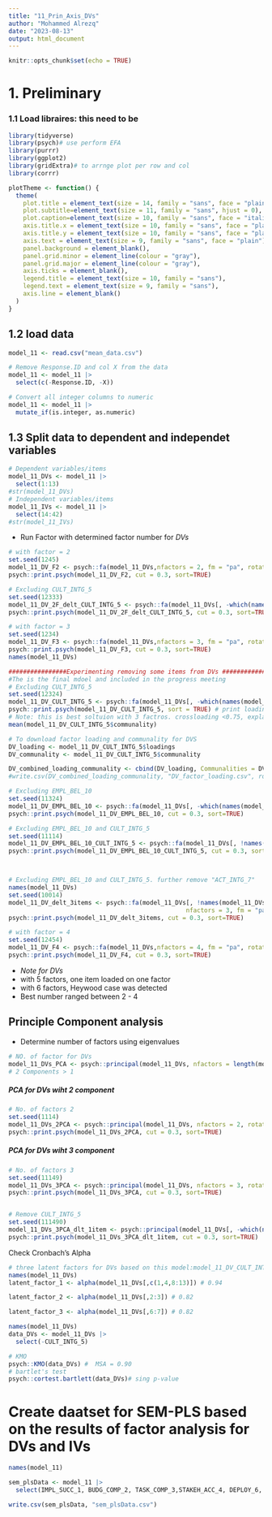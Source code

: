 ```yaml
---
title: "11_Prin_Axis_DVs"
author: "Mohammed Alrezq"
date: "2023-08-13"
output: html_document
---
```


```r
knitr::opts_chunk$set(echo = TRUE)
```

# 1. Preliminary 
### 1.1 Load libraires: this need to be 
```r
library(tidyverse)
library(psych)# use perform EFA
library(purrr)
library(ggplot2)
library(gridExtra)# to arrnge plot per row and col
library(corrr)
```


```r
plotTheme <- function() {
  theme(
    plot.title = element_text(size = 14, family = "sans", face = "plain", hjust = 0),
    plot.subtitle=element_text(size = 11, family = "sans", hjust = 0),
    plot.caption=element_text(size = 10, family = "sans", face = "italic", hjust = 0), 
    axis.title.x = element_text(size = 10, family = "sans", face = "plain", hjust = 1, vjust = -0.5),
    axis.title.y = element_text(size = 10, family = "sans", face = "plain", hjust = 1, vjust = 1),
    axis.text = element_text(size = 9, family = "sans", face = "plain"),
    panel.background = element_blank(),
    panel.grid.minor = element_line(colour = "gray"),
    panel.grid.major = element_line(colour = "gray"),
    axis.ticks = element_blank(),
    legend.title = element_text(size = 10, family = "sans"),
    legend.text = element_text(size = 9, family = "sans"),
    axis.line = element_blank()
  )
}
```

## 1.2 load data
```r
model_11 <- read.csv("mean_data.csv")

# Remove Response.ID and col X from the data 
model_11 <- model_11 |> 
  select(c(-Response.ID, -X))

# Convert all integer columns to numeric
model_11 <- model_11 |> 
  mutate_if(is.integer, as.numeric)
```

## 1.3 Split data to dependent and independet variables 
```r
# Dependent variables/items 
model_11_DVs <- model_11 |> 
  select(1:13)
#str(model_11_DVs)
# Independent variables/items 
model_11_IVs <- model_11 |> 
  select(14:42)
#str(model_11_IVs)
```

* Run Factor with determined factor number for *DVs *
```r
# with factor = 2
set.seed(1245)
model_11_DV_F2 <- psych::fa(model_11_DVs,nfactors = 2, fm = "pa", rotate = "oblimin", max.iter = 100)
psych::print.psych(model_11_DV_F2, cut = 0.3, sort=TRUE)

# Excluding CULT_INTG_5
set.seed(12333)
model_11_DV_2F_delt_CULT_INTG_5 <- psych::fa(model_11_DVs[, -which(names(model_11_DVs) == "CULT_INTG_5")],nfactors = 2, fm = "pa", rotate = "oblimin", max.iter = 100)
psych::print.psych(model_11_DV_2F_delt_CULT_INTG_5, cut = 0.3, sort=TRUE)
```


```r
# with factor = 3
set.seed(1234)
model_11_DV_F3 <- psych::fa(model_11_DVs,nfactors = 3, fm = "pa", rotate = "promax", max.iter = 100)
psych::print.psych(model_11_DV_F3, cut = 0.3, sort=TRUE)
names(model_11_DVs)

################Experimenting removing some items from DVs ###########################################
#The is the final mdoel and included in the progress meeting  
# Excluding CULT_INTG_5
set.seed(12324)
model_11_DV_CULT_INTG_5 <- psych::fa(model_11_DVs[, -which(names(model_11_DVs) == "CULT_INTG_5")],nfactors = 3, fm = "pa", rotate = "promax", max.iter = 100)
psych::print.psych(model_11_DV_CULT_INTG_5, sort = TRUE) # print loading w/o supressed low loadings 
# Note: this is best soltuion with 3 factros. crossloading <0.75, explained variance = 0.69, and item 10's commonality =0.38
mean(model_11_DV_CULT_INTG_5$communality)

# To download factor loading and communality for DVS
DV_loading <- model_11_DV_CULT_INTG_5$loadings
DV_communality <- model_11_DV_CULT_INTG_5$communality

DV_combined_loading_communality <- cbind(DV_loading, Communalities = DV_communality)
#write.csv(DV_combined_loading_communality, "DV_factor_loading.csv", row.names = TRUE)

# Excluding EMPL_BEL_10
set.seed(11324)
model_11_DV_EMPL_BEL_10 <- psych::fa(model_11_DVs[, -which(names(model_11_DVs) == "EMPL_BEL_10")],nfactors = 3, fm = "pa", rotate = "oblimin", max.iter = 100)
psych::print.psych(model_11_DV_EMPL_BEL_10, cut = 0.3, sort=TRUE)

# Excluding EMPL_BEL_10 and CULT_INTG_5
set.seed(11114)
model_11_DV_EMPL_BEL_10_CULT_INTG_5 <- psych::fa(model_11_DVs[, !names(model_11_DVs) %in% c("CULT_INTG_5", "EMPL_BEL_10")],nfactors = 3, fm = "pa", rotate = "oblimin", max.iter = 100)
psych::print.psych(model_11_DV_EMPL_BEL_10_CULT_INTG_5, cut = 0.3, sort=TRUE)



# Excluding EMPL_BEL_10 and CULT_INTG_5. further remove "ACT_INTG_7"
names(model_11_DVs)
set.seed(10014)
model_11_DV_delt_3items <- psych::fa(model_11_DVs[, !names(model_11_DVs) %in% c("CULT_INTG_5", "EMPL_BEL_10", "ACT_INTG_7")],
                                                 nfactors = 3, fm = "pa", rotate = "oblimin", max.iter = 100)
psych::print.psych(model_11_DV_delt_3items, cut = 0.3, sort=TRUE)

```


```r
# with factor = 4
set.seed(12454)
model_11_DV_F4 <- psych::fa(model_11_DVs,nfactors = 4, fm = "pa", rotate = "oblimin", max.iter = 100)
psych::print.psych(model_11_DV_F4, cut = 0.3, sort=TRUE)
```

- *Note for DVs*
 + with 5 factors, one item loaded on one factor
 + with 6 factors, Heywood case was detected
 + Best number ranged between 2 - 4
 
 
 
## Principle Component analysis 
- Determine number of factors using eigenvalues 
```r
# NO. of factor for DVs
model_11_DVs_PCA <- psych::principal(model_11_DVs, nfactors = length(model_11_DVs), rotate = "none")
# 2 Components > 1
```

##### PCA for DVs wiht 2 component
```r
# No. of factors 2 
set.seed(1114)
model_11_DVs_2PCA <- psych::principal(model_11_DVs, nfactors = 2, rotate = "oblimin")
psych::print.psych(model_11_DVs_2PCA, cut = 0.3, sort=TRUE)
```

##### PCA for DVs wiht 3 component
```r
# No. of factors 3
set.seed(11149)
model_11_DVs_3PCA <- psych::principal(model_11_DVs, nfactors = 3, rotate = "oblimin")
psych::print.psych(model_11_DVs_3PCA, cut = 0.3, sort=TRUE)


# Remove CULT_INTG_5
set.seed(111490)
model_11_DVs_3PCA_dlt_1item <- psych::principal(model_11_DVs[, -which(names(model_11_DVs) == "CULT_INTG_5")], nfactors = 3, rotate = "oblimin")
psych::print.psych(model_11_DVs_3PCA_dlt_1item, cut = 0.3, sort=TRUE)
```


Check Cronbach’s Alpha 
```r
# three latent factors for DVs based on this model:model_11_DV_CULT_INTG_5
names(model_11_DVs)
latent_factor_1 <- alpha(model_11_DVs[,c(1,4,8:13)]) # 0.94

latent_factor_2 <- alpha(model_11_DVs[,2:3]) # 0.82

latent_factor_3 <- alpha(model_11_DVs[,6:7]) # 0.82

names(model_11_DVs)
data_DVs <- model_11_DVs |> 
  select(-CULT_INTG_5)

# KMO
psych::KMO(data_DVs) #  MSA = 0.90
# bartlet's test 
psych::cortest.bartlett(data_DVs)# sing p-value 
```

# Create daatset for SEM-PLS based on the results of factor analysis for DVs and IVs 
```r
names(model_11)

sem_plsData <- model_11 |> 
  select(IMPL_SUCC_1, BUDG_COMP_2, TASK_COMP_3,STAKEH_ACC_4, DEPLOY_6, ACT_INTG_7, EMPL_SKI_8, EMPL_SAT_9, EMPL_BEL_10, BUSI_IMP_11, ORG_IMP_12, DEC_IMP_13, LD_SUP_1, EMP_ATT_3, RES_AVL_4, LD_INV_5, PRJ_SEL_6, DEF_MEA_7, LD_STL_9, DAT_QLT_11, EMP_ENG_12, TOOL_AP_13, CONTX_CUS_14, EFT_REQ_15, TRA_EDUC_18, WKF_SKL_19, EXP_CON_20, UND_CNG_22, PAT_RES_24, CUS_IDEF_26)

write.csv(sem_plsData, "sem_plsData.csv")
```

